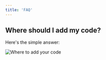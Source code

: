 ```yaml
---
title: 'FAQ'
---
```


## Where should I add my code?

Here's the simple answer:

![Where to add your code](where_to_add_code.png)


